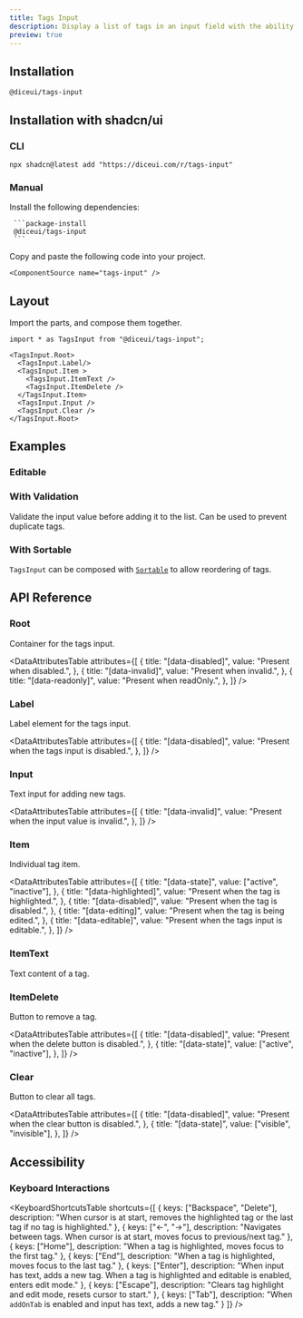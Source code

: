 ```yaml
---
title: Tags Input
description: Display a list of tags in an input field with the ability to add, edit, and remove them.
preview: true
---
```


<ComponentTabs name="tags-input-demo" />

## Installation

```package-install
@diceui/tags-input
```

## Installation with shadcn/ui

### CLI


```package-install
npx shadcn@latest add "https://diceui.com/r/tags-input"

```

### Manual

<Steps>
  <Step>
     Install the following dependencies:

     ```package-install
     @diceui/tags-input
     ```
  </Step>
  <Step>
    Copy and paste the following code into your project.

    <ComponentSource name="tags-input" />
  </Step>
</Steps>

## Layout

Import the parts, and compose them together.

```tsx
import * as TagsInput from "@diceui/tags-input";

<TagsInput.Root>
  <TagsInput.Label/>
  <TagsInput.Item >
    <TagsInput.ItemText />
    <TagsInput.ItemDelete />
  </TagsInput.Item>
  <TagsInput.Input />
  <TagsInput.Clear />
</TagsInput.Root>
```

## Examples

### Editable

<ComponentTabs name="tags-input-editable-demo" />

### With Validation

Validate the input value before adding it to the list. Can be used to prevent duplicate tags.

<ComponentTabs name="tags-input-validation-demo" />

### With Sortable

`TagsInput` can be composed with [`Sortable`](/docs/components/sortable) to allow reordering of tags.

<ComponentTabs name="tags-input-sortable-demo" />

## API Reference

### Root

Container for the tags input.

<AutoTypeTable
  path="./types/docs/tags-input.ts"
  name="RootProps"
/>

<DataAttributesTable
  attributes={[
    {
      title: "[data-disabled]",
      value: "Present when disabled.",
    },
    {
      title: "[data-invalid]",
      value: "Present when invalid.",
    },
    {
      title: "[data-readonly]",
      value: "Present when readOnly.",
    },
  ]}
/>

### Label

Label element for the tags input.

<AutoTypeTable
  path="./types/docs/tags-input.ts"
  name="LabelProps"
/>

<DataAttributesTable
  attributes={[
    {
      title: "[data-disabled]",
      value: "Present when the tags input is disabled.",
    },
  ]}
/>

### Input

Text input for adding new tags.

<AutoTypeTable
  path="./types/docs/tags-input.ts"
  name="InputProps"
/>

<DataAttributesTable
  attributes={[
    {
      title: "[data-invalid]",
      value: "Present when the input value is invalid.",
    },
  ]}
/>

### Item

Individual tag item.

<AutoTypeTable
  path="./types/docs/tags-input.ts"
  name="ItemProps"
/>

<DataAttributesTable
  attributes={[
    {
      title: "[data-state]",
      value: ["active", "inactive"],
    },
    {
      title: "[data-highlighted]",
      value: "Present when the tag is highlighted.",
    },
    {
      title: "[data-disabled]",
      value: "Present when the tag is disabled.",
    },
    {
      title: "[data-editing]",
      value: "Present when the tag is being edited.",
    },
    {
      title: "[data-editable]",
      value: "Present when the tags input is editable.",
    },
  ]}
/>


### ItemText

Text content of a tag.

<AutoTypeTable
  path="./types/docs/tags-input.ts"
  name="ItemTextProps"
/>


### ItemDelete

Button to remove a tag.

<AutoTypeTable
  path="./types/docs/tags-input.ts"
  name="ItemDeleteProps"
/>

<DataAttributesTable
  attributes={[
    {
      title: "[data-disabled]",
      value: "Present when the delete button is disabled.",
    },
    {
      title: "[data-state]",
      value: ["active", "inactive"],
    },
  ]}
/>


### Clear

Button to clear all tags.

<AutoTypeTable
  path="./types/docs/tags-input.ts"
  name="ClearProps"
/>

<DataAttributesTable
  attributes={[
    {
      title: "[data-disabled]",
      value: "Present when the clear button is disabled.",
    },
    {
      title: "[data-state]",
      value: ["visible", "invisible"],
    },
  ]}
/>

## Accessibility

### Keyboard Interactions

<KeyboardShortcutsTable
  shortcuts={[
    {
      keys: ["Backspace", "Delete"],
      description: "When cursor is at start, removes the highlighted tag or the last tag if no tag is highlighted."
    },
    {
      keys: ["←", "→"],
      description: "Navigates between tags. When cursor is at start, moves focus to previous/next tag."
    },
    {
      keys: ["Home"],
      description: "When a tag is highlighted, moves focus to the first tag."
    },
    {
      keys: ["End"], 
      description: "When a tag is highlighted, moves focus to the last tag."
    },
    {
      keys: ["Enter"],
      description: "When input has text, adds a new tag. When a tag is highlighted and editable is enabled, enters edit mode."
    },
    {
      keys: ["Escape"],
      description: "Clears tag highlight and edit mode, resets cursor to start."
    },
    {
      keys: ["Tab"],
      description: "When `addOnTab` is enabled and input has text, adds a new tag."
    }
  ]}
/>

